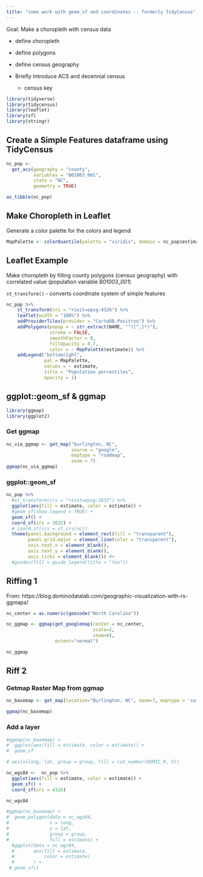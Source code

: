```yaml
---
title: "some work with geom_sf and coordinates -- formerly TidyCensus"
---
```



Goal:  Make a choropleth with census data

- define choropleth
- define polygons
- define census geography
- Briefly Introduce ACS and decennial census 

    - census key 


```r
library(tidyverse)
library(tidycensus)
library(leaflet)
library(sf)
library(stringr)
```


## Create a Simple Features dataframe using TidyCensus
```r
nc_pop <- 
  get_acs(geography = "county",
          variables = "B01003_001",
          state = "NC",
          geometry = TRUE)

as_tibble(nc_pop)
```




## Make Choropleth in Leaflet

Generate a color palette for the colors and legend

```r
MapPalette <- colorQuantile(palette = "viridis", domain = nc_pop$estimate, n = 10)
```

## Leaflet Example

Make choropleth by filling county polygons (census geography) with correlated value (population variable *B01003_001*)

`st_transform()` - converts coordinate system of simple features

```r
nc_pop %>%
    st_transform(crs = "+init=epsg:4326") %>%
    leaflet(width = "100%") %>%
    addProviderTiles(provider = "CartoDB.Positron") %>%
    addPolygons(popup = ~ str_extract(NAME, "^([^,]*)"),
                stroke = FALSE,
                smoothFactor = 0,
                fillOpacity = 0.7,
                color = ~ MapPalette(estimate)) %>%
    addLegend("bottomright", 
              pal = MapPalette, 
              values = ~ estimate,
              title = "Population percentiles",
              opacity = 1)
```

## ggplot::geom_sf & ggmap

```r
library(ggmap)
library(ggplot2)
```

###  Get ggmap

```r
nc_via_ggmap <- get_map("burlington, NC", 
                        source = "google", 
                        maptype = "roadmap", 
                        zoom = 7)
ggmap(nc_via_ggmap)
```

### ggplot::geom_sf


```r

nc_pop %>%
  #st_transform(crs = "+init=epsg:3632") %>%
  ggplot(aes(fill = estimate, color = estimate)) +
  #geom_sf(show.legend = TRUE) +
  geom_sf() +
  coord_sf(crs = 3632) +
  # coord_sf(crs = st_crs(nc))
  theme(panel.background = element_rect(fill = "transparent"),
        panel.grid.major = element_line(color = "transparent"),
        axis.text.x = element_blank(),
        axis.text.y = element_blank(),
        axis.ticks = element_blank()) #+
  #guides(fill = guide_legend(title = "foo"))

```

## Riffing 1

From: https://blog.dominodatalab.com/geographic-visualization-with-rs-ggmaps/


```r

nc_center = as.numeric(geocode("North Carolina"))

nc_ggmap <- ggmap(get_googlemap(center = nc_center, 
                                scale=2, 
                                zoom=6), 
                  extent="normal")

nc_ggmap
```


## Riff 2

### Getmap Raster Map from ggmap

```r
nc_basemap <- get_map(location="Burlington, NC", zoom=7, maptype = 'satellite')

ggmap(nc_basemap)
```

### Add a layer

```r

#ggmap(nc_basemap) +
#  ggplot(aes(fill = estimate, color = estimate)) +
#  geom_sf

# aes(x=long, lat, group = group, fill = cut_number(HOMIC_R, 5))

nc_wgs84 <-  nc_pop %>%
  ggplot(aes(fill = estimate, color = estimate)) +
  geom_sf() +
  coord_sf(crs = 4326)

nc_wgs84

#ggmap(nc_basemap) +
#  geom_polygon(data = nc_wgs84,
#               x = long,
#               y = lat,
#               group = group,
#               fill = estimate) +
  #ggplot(data = nc_wgs84,
  #       aes(fill = estimate, 
  #           color = estimate)
  #       ) +
 # geom_sf()


```

